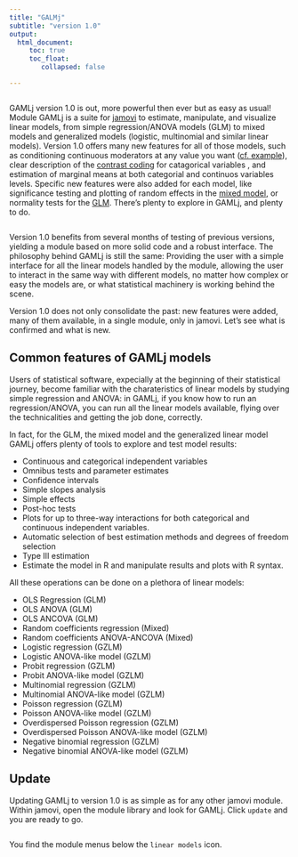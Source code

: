 ```yaml
---
title: "GALMj"
subtitle: "version 1.0"
output: 
  html_document:
     toc: true
     toc_float:
        collapsed: false

---
```



```r
```



GAMLj version 1.0 is out, more powerful then ever but as easy as usual!  Module GAMLj is a suite for [jamovi](https://www.jamovi.org/download.html) to estimate, manipulate, and visualize linear models, from simple regression/ANOVA models (GLM) to mixed models and generalized models (logistic, multinomial and similar linear models). Version 1.0 offers many new features for all of those models, such as conditioning continuous moderators at any value you want ([cf. example](https://mcfanda.github.io/gamlj_docs/glm_example1.html)), clear description of the [contrast coding](https://mcfanda.github.io/gamlj_docs/rosetta_contrasts.html) for catagorical variables , and estimation of marginal means at both categorial and continuos variables levels. Specific new features were also added for each model, like significance testing and plotting of random effects in the [mixed model](https://mcfanda.github.io/gamlj_docs/mixed.html), or normality tests for the [GLM](https://mcfanda.github.io/gamlj_docs/glm.html#assumptions_checks). There's plenty to explore in GAMLj, and plenty to do.  

<img src="https://raw.githubusercontent.com/mcfanda/gamlj_docs/master/docs/others/pic1.png" class="img-responsive" alt="">
  
Version 1.0 benefits from several months of testing of previous versions, yielding a module based on more solid code and a robust interface. The philosophy behind GAMLj is still the same: Providing the user with a simple interface for all the linear models handled by the module,  allowing the user to interact in the same way with different models, no matter how complex or easy the models are, or what statistical machinery is working behind the scene. 

Version 1.0 does not only consolidate the past: new features were added, many of them available, in a single module, only in jamovi. Let's see what is confirmed and what is new.



## Common features of GAMLj models

Users of statistical software, expecially at the beginning of their statistical journey, become familiar with the charateristics of linear models by studying simple regression and ANOVA: in GAMLj, if you know how to run an regression/ANOVA, you can run all the linear models available, flying over the technicalities and getting the job done, correctly. 

In fact, for the GLM, the mixed model and the generalized linear model GAMLj offers plenty of tools to explore and test model results:

* Continuous and categorical independent variables
* Omnibus tests and parameter estimates
* Confidence intervals
* Simple slopes analysis
* Simple effects
* Post-hoc tests
* Plots for up to three-way interactions for both categorical and continuous independent variables.
* Automatic selection of best estimation methods and degrees of freedom selection
* Type III estimation
* Estimate the model in R and manipulate results and plots with R syntax.


All these operations can be done on a plethora of linear models:

* OLS Regression (GLM)
* OLS ANOVA (GLM)
* OLS ANCOVA (GLM)
* Random coefficients regression (Mixed)
* Random coefficients ANOVA-ANCOVA (Mixed)
* Logistic regression (GZLM)
* Logistic ANOVA-like model (GZLM)
* Probit regression (GZLM)
* Probit ANOVA-like model (GZLM)
* Multinomial regression (GZLM)
* Multinomial ANOVA-like model (GZLM)
* Poisson regression (GZLM)
* Poisson ANOVA-like model (GZLM)
* Overdispersed Poisson regression (GZLM)
* Overdispersed Poisson ANOVA-like model (GZLM)
* Negative binomial regression (GZLM)
* Negative binomial  ANOVA-like model (GZLM)


## Update

Updating GAMLj to version 1.0 is as simple as for any other jamovi module. Within jamovi, open the module library and look for GAMLj. Click `update` and you are ready to go.

<img src="https://raw.githubusercontent.com/mcfanda/gamlj_docs/master/docs/others/update.png" class="img-responsive" alt="">

You find the module menus below the `linear models` icon.

  


